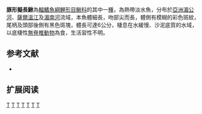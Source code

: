 {{Speciesbox 
| genus = Acanthopsoides
| species = delphax
| status = NE
| status_system = IUCN3.1
| authority = [[Siebert|Siebert]], 1991
| synonyms = 
}}
'''豚形擬長鰍'''為[[輻鰭魚綱|輻鰭魚綱]][[鯉形目|鯉形目]][[鰍科|鰍科]]的其中一[[種|種]]，為熱帶淡水魚，分布於[[亞洲|亞洲]][[湄公河|湄公河]]、[[薩爾溫江|薩爾溫江]]及[[湄南河|湄南河]]流域，本魚體細長，吻部尖而長，體側有模糊的彩色斑紋，尾柄及頭部後側有黑色斑塊，體長可達6公分，棲息在水緩慢、沙泥底質的水域，以底棲性[[無脊椎動物|無脊椎動物]]為食，生活習性不明。

==参考文献==
{{refbegin}}
*{{FishBase_species|genus=Acanthopsoides|species=delphax|year=2014|month=2}}
{{refend}}

== 扩展阅读 ==
{{refbegin}}
{{wikispecies-inline|Acanthopsoides delphax|豚形擬長鰍}}
{{refend}}
{{Taxonbar|from=Q5728880}}

[[Category:擬長鰍屬|T]]
[[Category:1991年描述的鱼类|T]]
[[Category:泰国鱼类|T]]
[[Category:緬甸動物|T]]
[[Category:柬埔寨鱼类|T]]
[[Category:越南鱼类|T]]
[[Category:老撾動物|T]]


{{鲤形目小作品}}